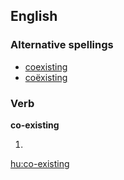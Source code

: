 ==English==

===Alternative spellings===
* [[coexisting]] {{i|US}}
* [[coëxisting]]

===Verb===
'''co-existing'''

# {{present participle of|[[co-exist]]}}

[[hu:co-existing]]